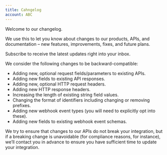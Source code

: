 ```yaml
---
title: Cahngelog
account: ABC
---
```


Welcome to our changelog.

We use this to let you know about changes to our products, APIs, and documentation – new features, improvements, fixes, and future plans.

Subscribe to receive the latest updates right into your inbox.

<Accordion title="Backward-compatible changes" isBoldTitle withUnderline>

We consider the following changes to be backward-compatible:

- Adding new, optional request fields/parameters to existing APIs.
- Adding new fields to existing API responses.
- Adding new, optional HTTP request headers.
- Adding new HTTP response headers.
- Increasing the length of existing string field values.
- Changing the format of identifiers including changing or removing prefixes.
- Adding new webhook event types (you will need to explicitly opt into these).
- Adding new fields to existing webhook event schemas.

We try to ensure that changes to our APIs do not break your integration, but if a breaking change is unavoidable (for compliance reasons, for instance), we’ll contact you in advance to ensure you have sufficient time to update your integration.

</Accordion>
